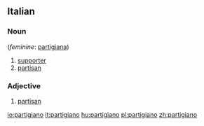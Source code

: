 ==Italian==

===Noun===
{{it-noun|partigian|m|o|i}} (''feminine'': [[partigiana]])

# [[supporter]]
# [[partisan]]

===Adjective===
{{it-adj|partigian}}

# [[partisan]]

[[io:partigiano]]
[[it:partigiano]]
[[hu:partigiano]]
[[pl:partigiano]]
[[zh:partigiano]]